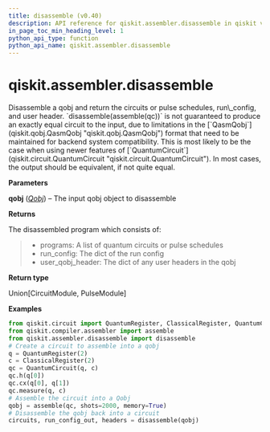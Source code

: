 ```yaml
---
title: disassemble (v0.40)
description: API reference for qiskit.assembler.disassemble in qiskit v0.40
in_page_toc_min_heading_level: 1
python_api_type: function
python_api_name: qiskit.assembler.disassemble
---
```


<span id="qiskit-assembler-disassemble" />

# qiskit.assembler.disassemble

<Function id="qiskit.assembler.disassemble" isDedicatedPage={true} github="https://github.com/qiskit/qiskit/tree/stable/0.23/qiskit/assembler/disassemble.py" signature="disassemble(qobj)">
  Disassemble a qobj and return the circuits or pulse schedules, run\_config, and user header.

  <Admonition title="Note" type="note">
    `disassemble(assemble(qc))` is not guaranteed to produce an exactly equal circuit to the input, due to limitations in the [`QasmQobj`](qiskit.qobj.QasmQobj "qiskit.qobj.QasmQobj") format that need to be maintained for backend system compatibility. This is most likely to be the case when using newer features of [`QuantumCircuit`](qiskit.circuit.QuantumCircuit "qiskit.circuit.QuantumCircuit"). In most cases, the output should be equivalent, if not quite equal.
  </Admonition>

  **Parameters**

  **qobj** ([*Qobj*](qiskit.qobj.Qobj "qiskit.qobj.Qobj")) – The input qobj object to disassemble

  **Returns**

  The disassembled program which consists of:

  > *   programs: A list of quantum circuits or pulse schedules
  > *   run\_config: The dict of the run config
  > *   user\_qobj\_header: The dict of any user headers in the qobj

  **Return type**

  Union\[CircuitModule, PulseModule]

  **Examples**

  ```python
  from qiskit.circuit import QuantumRegister, ClassicalRegister, QuantumCircuit
  from qiskit.compiler.assembler import assemble
  from qiskit.assembler.disassemble import disassemble
  # Create a circuit to assemble into a qobj
  q = QuantumRegister(2)
  c = ClassicalRegister(2)
  qc = QuantumCircuit(q, c)
  qc.h(q[0])
  qc.cx(q[0], q[1])
  qc.measure(q, c)
  # Assemble the circuit into a Qobj
  qobj = assemble(qc, shots=2000, memory=True)
  # Disassemble the qobj back into a circuit
  circuits, run_config_out, headers = disassemble(qobj)
  ```
</Function>

